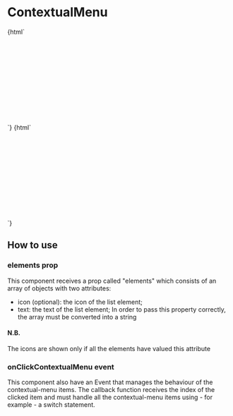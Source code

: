 
<Meta title="ContextualMenu" component="contextual-menu" />

# ContextualMenu

<Preview>
  <Story name="ContextualMenu with icons">
    {html` <div
      style="height: 200px; display: flex; align-items: center; justify-content: center"
    >
      <contextual-menu
        id="contextual-menu-1"
        elements='[{"icon": "share", "text": "Element 1"}, {"icon": "delete", "text": "Elemento 2"}]'
        color="${text("color", "color-primary01")}"
      >
      </contextual-menu>
    </div>`}
  </Story>
</Preview>

<Preview>
  <Story name="ContextualMenu without icons">
    {html` <div
      style="height: 200px; display: flex; align-items: center; justify-content: center"
    >
      <contextual-menu
        id="contextual-menu-2"
        elements='[{ "text": "Element 1"}, { "text": "Elemento 2"}, { "text": "Elemento 3"}]'
        color="${text("color", "color-primary01")}"
      >
      </contextual-menu>
    </div>`}
  </Story>
</Preview>

<Props of="contextual-menu" />


## How to use

### elements prop
This component receives a prop called "elements" which consists of an array of objects with two attributes:
- icon (optional): the icon of the list element;
- text: the text of the list element;
In order to pass this property correctly, the array must be converted into a string

#### N.B.
The icons are shown only if all the elements have valued this attribute

### onClickContextualMenu event
This component also have an Event that manages the behaviour of the contextual-menu items.
The callback function receives the index of the clicked item and must handle all the contextual-menu items
using - for example - a switch statement.
